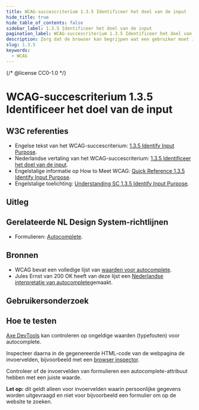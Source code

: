 ```yaml
---
title: WCAG-succescriterium 1.3.5 Identificeer het doel van de input
hide_title: true
hide_table_of_contents: false
sidebar_label: 1.3.5 Identificeer het doel van de input
pagination_label: WCAG-succescriterium 1.3.5 Identificeer het doel van de input
description: Zorg dat de browser kan begrijpen wat een gebruiker moet invoeren, zodat die kan helpen en het makkelijker kan maken.
slug: 1.3.5
keywords:
  - WCAG
---
```


{/* @license CC0-1.0 */}


# WCAG-succescriterium 1.3.5 Identificeer het doel van de input

## W3C referenties

- Engelse tekst van het WCAG-succescriterium: [<span lang="en">1.3.5 Identify Input Purpose</span>](https://www.w3.org/TR/WCAG22/#identify-input-purpose).
- Nederlandse vertaling van het WCAG-succescriterium: [1.3.5 Identificeer het doel van de input](https://www.w3.org/Translations/WCAG22-nl/#niet-tekstuele-content).
- Engelstalige informatie op <span lang="en">How to Meet WCAG</span>: [<span lang="en">Quick Reference 1.3.5 Identify Input Purpose</span>](https://www.w3.org/WAI/WCAG22/quickref/#identify-input-purpose).
- Engelstalige toelichting: [<span lang="en">Understanding SC 1.3.5 Identify Input Purpose</span>](https://www.w3.org/WAI/WCAG22/Understanding/identify-input-purpose.html).

## Uitleg

<Summary />

## Gerelateerde NL Design System-richtlijnen

- Formulieren: [Autocomplete](/richtlijnen/formulieren/autocomplete).

## Bronnen

- WCAG bevat een volledige lijst van [waarden voor autocomplete](https://www.w3.org/Translations/WCAG22-nl/#input-purposes).
- Jules Ernst van 200 OK heeft van deze lijst een [Nederlandse interpretatie van autocomplete](https://www.200ok.nl/tips/autocomplete/)gemaakt.

## Gebruikersonderzoek

<CTAGebruikersonderzoek />

## Hoe te testen

[Axe DevTools](https://www.deque.com/axe/browser-extensions/) kan controleren op ongeldige waarden (typefouten) voor autocomplete.

Inspecteer daarna in de gegenereerde HTML-code van de webpagina de invoervelden, bijvoorbeeld met een [browser inspector](https://developer.mozilla.org/en-US/docs/Learn/Common_questions/Tools_and_setup/What_are_browser_developer_tools).

Controleer of de invoervelden van formulieren een autocomplete-attribuut hebben met een juiste waarde.

**Let op:** dit geldt alleen voor invoervelden waarin persoonlijke gegevens worden uitgevraagd en niet voor bijvoorbeeld een formulier om op de website te zoeken.

<WCAGFooterInfo />
